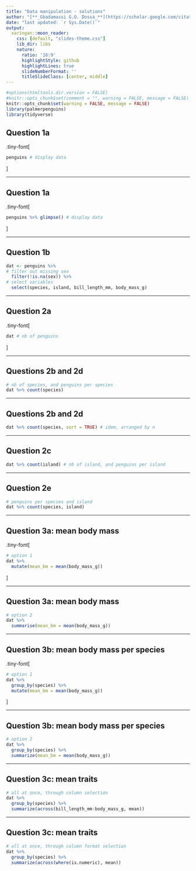 ```yaml
---
title: "Data manipulation - solutions"
author: "[**_Gbadamassi G.O. Dossa_**](https://scholar.google.com/citations?user=w20AkZcAAAAJ&hl=en)"
date: "last updated: `r Sys.Date()`"
output:
  xaringan::moon_reader:
    css: [default, "slides-theme.css"]
    lib_dir: libs
    nature:
      ratio: '16:9'
      highlightStyle: github
      highlightLines: true
      slideNumberFormat: ''
      titleSlideClass: [center, middle]
---
```


```r
#options(htmltools.dir.version = FALSE)
#knitr::opts_chunk$set(comment = "", warning = FALSE, message = FALSE)
knitr::opts_chunk$set(warning = FALSE, message = FALSE)
library(palmerpenguins)
library(tidyverse)
```

## Question 1a 

.tiny-font[
```r
penguins # display data
```
]

---

## Question 1a 

.tiny-font[
```r
penguins %>% glimpse() # display data
```
]

---

## Question 1b

```r
dat <- penguins %>%
# filter out missing sex
  filter(!is.na(sex)) %>% 
# select variables
  select(species, island, bill_length_mm, body_mass_g) 
```

---

## Question 2a

.tiny-font[
```r
dat # nb of penguins
```
]

---

## Questions 2b and 2d

```r
# nb of species, and penguins per species
dat %>% count(species) 
```

---

## Questions 2b and 2d

```r
dat %>% count(species, sort = TRUE) # idem, arranged by n
```


---

## Question 2c

```r
dat %>% count(island) # nb of island, and penguins per island
```


---

## Question 2e

```r
# penguins per species and island
dat %>% count(species, island) 
```



---

## Question 3a: mean body mass

.tiny-font[
```r
# option 1
dat %>%
  mutate(mean_bm = mean(body_mass_g))
```
]

---

## Question 3a: mean body mass

```r
# option 2
dat %>%
  summarise(mean_bm = mean(body_mass_g))
```


---

## Question 3b: mean body mass per species

.tiny-font[
```r
# option 1
dat %>%
  group_by(species) %>% 
  mutate(mean_bm = mean(body_mass_g))
```
]



---

## Question 3b: mean body mass per species

```r
# option 2
dat %>% 
  group_by(species) %>% 
  summarize(mean_bm = mean(body_mass_g))
```


---

## Question 3c: mean traits

```r
# all at once, through column selection
dat %>% 
  group_by(species) %>% 
  summarize(across(bill_length_mm:body_mass_g, mean))
```



---

## Question 3c: mean traits

```r
# all at once, through column format selection
dat %>% 
  group_by(species) %>% 
  summarize(across(where(is.numeric), mean))
```
